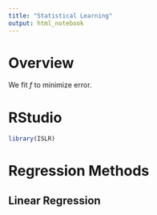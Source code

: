 ```yaml
---
title: "Statistical Learning"
output: html_notebook
---
```

# Overview

We fit $f$ to minimize error.

# RStudio

```r
library(ISLR)
```


# Regression Methods

## Linear Regression